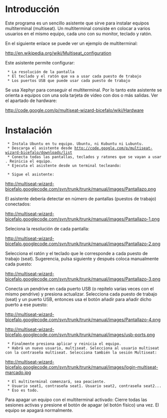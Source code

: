 = Introducción =

Este programa es un sencillo asistente que sirve para instalar equipos multiterminal (multiseat). Un multiterminal consiste en colocar a varios usuarios en el mismo equipo, cada uno con su monitor, teclado y ratón.

En el siguiente enlace se puede ver un ejemplo de multiterminal:

http://en.wikipedia.org/wiki/Multiseat_configuration

Este asistente permite configurar:

  * La resolución de la pantalla
  * El teclado y el ratón que va a usar cada puesto de trabajo
  * Los puertos USB que puede usar cada puesto de trabajo

Se usa Xephyr para conseguir el multiterminal. Por lo tanto este asistente se orienta a equipos con una sola tarjeta de vídeo con dos o más salidas. Ver el apartado de hardware:

http://code.google.com/p/multiseat-wizard-bicefalo/wiki/Hardware

= Instalación =

  * Instala Ubuntu en tu equipo. Ubuntu, ni Kubuntu ni Lubuntu.
  * Descarga el asistente desde http://code.google.com/p/multiseat-wizard-bicefalo/downloads/list
  * Conecta todas las pantallas, teclados y ratones que se vayan a usar. Reinicia el equipo.
  * Ejecuta el asistente desde un terminal tecleando:

{{{sudo python main.py}}}

  * Sigue el asistente:

http://multiseat-wizard-bicefalo.googlecode.com/svn/trunk/trunk/manual/images/Pantallazo.png

El asistente debería detectar en número de pantallas (puestos de trabajo) conectados:

http://multiseat-wizard-bicefalo.googlecode.com/svn/trunk/trunk/manual/images/Pantallazo-1.png

Seleciona la resolución de cada pantalla:

http://multiseat-wizard-bicefalo.googlecode.com/svn/trunk/trunk/manual/images/Pantallazo-2.png

Selecciona el ratón y el teclado que le corresponde a cada puesto de trabajo (seat). Sugerencia, pulsa siguiente y después coloca manualmente cada puesto:

http://multiseat-wizard-bicefalo.googlecode.com/svn/trunk/trunk/manual/images/Pantallazo-3.png

Conecta un pendrive en cada puerto USB (o repítelo varias veces con el mismo pendrive) y presiona actualizar. Selecciona cada puesto de trabajo (seat) y un puerto USB, entonces usa el botón añadir para añadir dicho puerto a ese puesto:

http://multiseat-wizard-bicefalo.googlecode.com/svn/trunk/trunk/manual/images/Pantallazo-4.png

http://multiseat-wizard-bicefalo.googlecode.com/svn/trunk/trunk/manual/images/usb-ports.png

  * Finalmente presiona aplicar y reinicia el equipo.
  * Habrá un nuevo usuario, multiseat. Selecciona al usuario multiseat con la contraseña multiseat. Selecciona también la sesión Multiseat:

http://multiseat-wizard-bicefalo.googlecode.com/svn/trunk/trunk/manual/images/login-multiseat-marcado.jpg

  * El multiterminal comenzará, sea peaciente.
  * Usuario seat1, contraseña seat1. Usuario seat2, contraseña seat2...
  * Eso es todo.

Para apagar un equipo con el multiterminal activado: Cierre todas las sesiones activas y presione el botón de apagar (el botón físico) una vez. El equipo se apagará normalmente.

